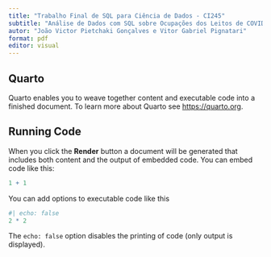 ---
title: "Trabalho Final de SQL para Ciência de Dados - CI245"
subtitle: "Análise de Dados com SQL sobre Ocupações dos Leitos de COVID nos Anos de 2020, 2021 e 2022."
autor: "João Victor Pietchaki Gonçalves e Vitor Gabriel Pignatari"
format: pdf
editor: visual
---

## Quarto

Quarto enables you to weave together content and executable code into a finished document. To learn more about Quarto see <https://quarto.org>.

## Running Code

When you click the **Render** button a document will be generated that includes both content and the output of embedded code. You can embed code like this:

```{r}
1 + 1
```

You can add options to executable code like this

```{r}
#| echo: false
2 * 2
```

The `echo: false` option disables the printing of code (only output is displayed).

